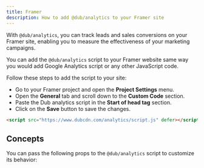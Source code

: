 ```yaml
---
title: Framer
description: How to add @dub/analytics to your Framer site
---
```



With `@dub/analytics`, you can track leads and sales conversions on your Framer site, enabling you to measure the effectiveness of your marketing campaigns.

You can add the `@dub/analytics` script to your Framer website same way you would add Google Analytics script or any other JavaScript code.

Follow these steps to add the script to your site:

- Go to your Framer project and open the **Project Settings** menu.
- Open the **General** tab and scroll down to the **Custom Code** section.
- Paste the Dub analytics script in the **Start of head tag** section.
- Click on the **Save** button to save the changes.

```html
<script src="https://www.dubcdn.com/analytics/script.js" defer></script>
```

## Concepts

You can pass the following props to the `@dub/analytics` script to customize its behavior:

<DubAnalyticsParams />

